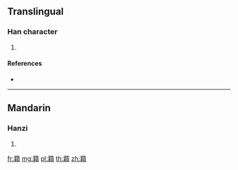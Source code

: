 {{character info/new}}
{{also|蘏}}
==Translingual==

===Han character===
{{Han char|rn=140|rad=艸|as=16|sn=22|four=|canj=TPDC}}

# {{defn|Han|sort=艸16}}

====References====
* {{Han ref|kx=1069.061|hdz=53328.011|uh=8614|ud=34324}}

----

==Mandarin==

===Hanzi===
{{cmn-hanzi|pin=[[jiōng]] ([[jiong1]])|wg=chiung<sup>1</sup>}}

# {{defn|lang=cmn|sort=艸16}}

[[fr:蘔]]
[[mg:蘔]]
[[pl:蘔]]
[[th:蘔]]
[[zh:蘔]]